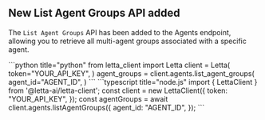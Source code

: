 ## New List Agent Groups API added

The `List Agent Groups` API has been added to the Agents endpoint, allowing you to retrieve all multi-agent groups associated with a specific agent.

<CodeBlocks>
```python title="python"
from letta_client import Letta
client = Letta(
    token="YOUR_API_KEY",
)
agent_groups = client.agents.list_agent_groups(
    agent_id="AGENT_ID",
)
```
```typescript title="node.js"
import { LettaClient } from '@letta-ai/letta-client';
const client = new LettaClient({
  token: "YOUR_API_KEY",
});
const agentGroups = await client.agents.listAgentGroups({
  agent_id: "AGENT_ID",
});
```
</CodeBlocks>
